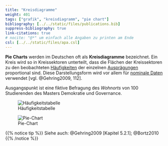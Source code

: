 ```yaml
---
title: "Kreisdiagramme"
weight: 401
tags: ["grafik", "kreisdiagramm", "pie chart"]
bibliography: [../../static/files/publications.bib]
suppress-bibliography: true
link-citations: true
# nocite: "@*" um einfach alle Angaben zu printen am Ende
csl: [../../static/files/apa.csl]
---
```



**Pie Charts** werden im Deutschen oft als **Kreisdiagramme** bezeichnet. Ein Kreis wird so in Kreissektoren unterteilt, dass die Flächen der Kreissektoren zu den beobachteten [Häufigkeiten](../../glossar/relativehaeufigkeit/index.html) der einzelnen [Ausprägungen](../../glossar/merkmalsauspraegung/index.html) proportional sind. Diese Darstellungsform wird vor allem für [nominale Daten](../../glossar/nominalskala/index.html) verwendet [vgl. @Gehring2009, 112].

Ausgangspunkt ist eine fiktive Befragung des *Wohnorts* von $100$ Studierenden des Masters Demokratie und Governance.

![Häufigkeitstabelle](../images/piechart-tabelle.png)

![Pie-Chart](../images/piechart.png)

{{% notice tip %}}
Siehe auch: @Gehring2009 [Kapitel 5.2.1]; @Bortz2010 
{{% /notice %}}